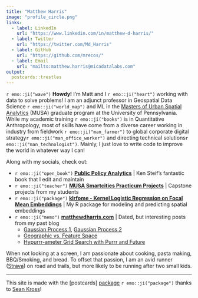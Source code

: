 ```yaml
---
title: "Matthew Harris"
image: "profile_circle.png"
links:
  - label: LinkedIn
    url: "https://www.linkedin.com/in/matthew-d-harris/"
  - label: Twitter
    url: "https://twitter.com/Md_Harris"
  - label: GitHub
    url: "https://github.com/mrecos/"
  - label: Email
    url: "mailto:matthew.harris@micadatalabs.com"
output:
  postcards::trestles
---
```

 
`r emo::ji("wave")` **Howdy!** I'm Matt and I `r emo::ji("heart")` working with data to solve problems! I am an adjunct professor in Geospatial Data Science `r emo::ji("world_map")` and ML in the [Masters of Urban Spatial Analytics](https://www.design.upenn.edu/musa/about) (MUSA) graduate program at the University of Pennsylvania. While my academic training `r emo::ji("books")` is in Quantitative Anthropology, most of skills have come from a diverse career working in industry from fieldwork `r emo::ji("man_farmer")` to global corporate digital strategy`r emo::ji("man_office_worker")` and directing technical solutions`r emo::ji("man_technologist")`. Mainly, I just love to write code to improve the world in whatever way I can!

Along with my socials, check out:

*  `r emo::ji("open_book")` **[Public Policy Analytics](https://urbanspatial.github.io/PublicPolicyAnalytics/)** | Ken Steif's fantastic book that I edit and maintain
*  `r emo::ji("teacher")` **[MUSA Smartcities Practicum Projects](https://pennmusa.github.io/MUSA_801.io/)** | Capstone projects from my students
*   `r emo::ji("package")` **[klrfome - Kernel Logistic Regression on Focal Mean Embeddings](https://github.com/mrecos/klrfome)** | My R package for modeling and predicting spatial embeddings
*  `r emo::ji("memo")` **[matthewdharris.com](http://www.matthewdharris.com)** | Dated, but interesting posts from my past blog
    + [Gaussian Process 1](https://matthewdharris.com/2016/05/16/gaussian-process-hyperparameter-estimation/),  [Gaussian Process 2](https://matthewdharris.com/2016/04/27/gaussian-process-in-feature-space/)
    + [Geographic vs. Feature Space](https://matthewdharris.com/2016/04/19/predicting-in-feature-space/)
    + [Hypurrr-ameter Grid Search with Purrr and Future](https://matthewdharris.com/2017/12/18/hypurrr-ameter-grid-search-with-purrr-and-future/)
    
When not looking at a screen, I am passionate about cooking, pasta making, BBQ/Smoking, and bread. To offset that passion, I am an avid runner ([Strava](https://www.strava.com/athletes/2059383)) on road and trails, but more likely to be running after two small kids.
<br>

---
This site is made with the [postcards] [package](https://github.com/seankross/postcards) `r emo::ji("package")` thanks to [Sean Kross](https://twitter.com/seankross)!